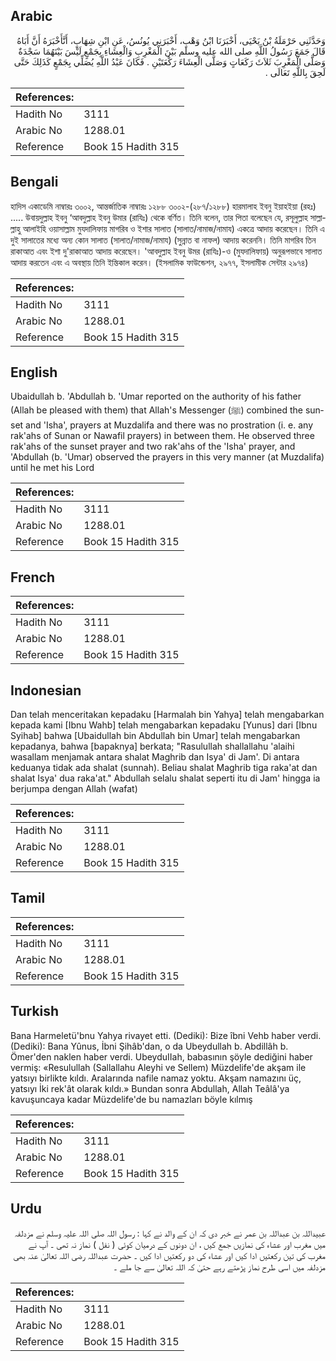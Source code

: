 ## Arabic


<div dir="rtl" lang="ar" style={{fontSize:'larger',backgroundColor:'#f8f9fa',padding:20}}>
وَحَدَّثَنِي حَرْمَلَةُ بْنُ يَحْيَى، أَخْبَرَنَا ابْنُ وَهْبٍ، أَخْبَرَنِي يُونُسُ، عَنِ ابْنِ شِهَابٍ، أَنَّأَخْبَرَهُ أَنَّ أَبَاهُ قَالَ جَمَعَ رَسُولُ اللَّهِ صلى الله عليه وسلم بَيْنَ الْمَغْرِبِ وَالْعِشَاءِ بِجَمْعٍ لَيْسَ بَيْنَهُمَا سَجْدَةٌ وَصَلَّى الْمَغْرِبَ ثَلاَثَ رَكَعَاتٍ وَصَلَّى الْعِشَاءَ رَكْعَتَيْنِ ‏.‏ فَكَانَ عَبْدُ اللَّهِ يُصَلِّي بِجَمْعٍ كَذَلِكَ حَتَّى لَحِقَ بِاللَّهِ تَعَالَى ‏.‏
</div>
<div style={{backgroundColor:'#f8f9fa',padding:20, marginBottom: 10}}><table> <thead> <tr> <th>References:</th> <th></th> </tr> </thead> <tbody><tr><td>Hadith No</td><td>3111</td></tr><tr><td>Arabic No</td><td>1288.01</td></tr><tr><td>Reference</td><td>Book 15 Hadith 315</td></tr></tbody></table></div>

## Bengali


<div dir="ltr" lang="bn" style={{fontSize:'larger',backgroundColor:'#f8f9fa',padding:20}}>
হাদিস একাডেমি নাম্বারঃ ৩০০২, আন্তর্জাতিক নাম্বারঃ ১২৮৮ ৩০০২-(২৮৭/১২৮৮) হারমালাহ ইবনু ইয়াহইয়া (রহঃ) ..... উবায়দুল্লাহ ইবনু ‘আবদুল্লাহ ইবনু উমার (রাযিঃ) থেকে বর্ণিত। তিনি বলেন, তার পিতা বলেছেন যে, রসূলুল্লাহ সাল্লাল্লাহু আলাইহি ওয়াসাল্লাম মুযদালিফায় মাগরিব ও ইশার সালাত (সালাত/নামাজ/নামায) একত্রে আদায় করেছেন। তিনি এ দুই সালাতের মধ্যে অন্য কোন সালাত (সালাত/নামাজ/নামায) (সুন্নাত বা নাফল) আদায় করেননি। তিনি মাগরিব তিন রাকাআত এবং ইশা দু'রাকাআত আদায় করেছেন। 'আবদুল্লাহ ইবনু উমর (রাযিঃ)-ও (মুযদালিফায়) অনুরূপভাবে সালাত আদায় করতেন এবং এ অবস্থায় তিনি ইন্তিকাল করেন। (ইসলামিক ফাউন্ডেশন, ২৯৭৭, ইসলামীক সেন্টার ২৯৭৪)
</div>
<div style={{backgroundColor:'#f8f9fa',padding:20, marginBottom: 10}}><table> <thead> <tr> <th>References:</th> <th></th> </tr> </thead> <tbody><tr><td>Hadith No</td><td>3111</td></tr><tr><td>Arabic No</td><td>1288.01</td></tr><tr><td>Reference</td><td>Book 15 Hadith 315</td></tr></tbody></table></div>

## English


<div dir="ltr" lang="en" style={{fontSize:'larger',backgroundColor:'#f8f9fa',padding:20}}>
Ubaidullah b. 'Abdullah b. 'Umar reported on the authority of his father (Allah be pleased with them) that Allah's Messenger (ﷺ) combined the sunset and 'Isha', prayers at Muzdalifa and there was no prostration (i. e. any rak'ahs of Sunan or Nawafil prayers) in between them. He observed three rak'ahs of the sunset prayer and two rak'ahs of the 'Isha' prayer, and 'Abdullah (b. 'Umar) observed the prayers in this very manner (at Muzdalifa) until he met his Lord
</div>
<div style={{backgroundColor:'#f8f9fa',padding:20, marginBottom: 10}}><table> <thead> <tr> <th>References:</th> <th></th> </tr> </thead> <tbody><tr><td>Hadith No</td><td>3111</td></tr><tr><td>Arabic No</td><td>1288.01</td></tr><tr><td>Reference</td><td>Book 15 Hadith 315</td></tr></tbody></table></div>

## French


<div dir="ltr" lang="fr" style={{fontSize:'larger',backgroundColor:'#f8f9fa',padding:20}}>

</div>
<div style={{backgroundColor:'#f8f9fa',padding:20, marginBottom: 10}}><table> <thead> <tr> <th>References:</th> <th></th> </tr> </thead> <tbody><tr><td>Hadith No</td><td>3111</td></tr><tr><td>Arabic No</td><td>1288.01</td></tr><tr><td>Reference</td><td>Book 15 Hadith 315</td></tr></tbody></table></div>

## Indonesian


<div dir="ltr" lang="id" style={{fontSize:'larger',backgroundColor:'#f8f9fa',padding:20}}>
Dan telah menceritakan kepadaku [Harmalah bin Yahya] telah mengabarkan kepada kami [Ibnu Wahb] telah mengabarkan kepadaku [Yunus] dari [Ibnu Syihab] bahwa [Ubaidullah bin Abdullah bin Umar] telah mengabarkan kepadanya, bahwa [bapaknya] berkata; "Rasulullah shallallahu 'alaihi wasallam menjamak antara shalat Maghrib dan Isya' di Jam'. Di antara keduanya tidak ada shalat (sunnah). Beliau shalat Maghrib tiga raka'at dan shalat Isya' dua raka'at." Abdullah selalu shalat seperti itu di Jam' hingga ia berjumpa dengan Allah (wafat)
</div>
<div style={{backgroundColor:'#f8f9fa',padding:20, marginBottom: 10}}><table> <thead> <tr> <th>References:</th> <th></th> </tr> </thead> <tbody><tr><td>Hadith No</td><td>3111</td></tr><tr><td>Arabic No</td><td>1288.01</td></tr><tr><td>Reference</td><td>Book 15 Hadith 315</td></tr></tbody></table></div>

## Tamil


<div dir="ltr" lang="ta" style={{fontSize:'larger',backgroundColor:'#f8f9fa',padding:20}}>

</div>
<div style={{backgroundColor:'#f8f9fa',padding:20, marginBottom: 10}}><table> <thead> <tr> <th>References:</th> <th></th> </tr> </thead> <tbody><tr><td>Hadith No</td><td>3111</td></tr><tr><td>Arabic No</td><td>1288.01</td></tr><tr><td>Reference</td><td>Book 15 Hadith 315</td></tr></tbody></table></div>

## Turkish


<div dir="ltr" lang="tr" style={{fontSize:'larger',backgroundColor:'#f8f9fa',padding:20}}>
Bana Harmeletü'bnu Yahya rivayet etti. (Dediki): Bize îbni Vehb haber verdi. (Dediki): Bana Yûnus, İbni Şihâb'dan, o da Ubeydullah b. Abdillâh b. Ömer'den naklen haber verdi. UbeyduIIah, babasının şöyle dediğini haber vermiş: «Resulullah (Sallallahu Aleyhi ve Sellem) Müzdelife'de akşam ile yatsıyı birlikte kıldı. Aralarında nafile namaz yoktu. Akşam namazını üç, yatsıyı İki rek'ât olarak kıldı.» Bundan sonra Abdullah, Allah Teâlâ'ya kavuşuncaya kadar Müzdelife'de bu namazları böyle kılmış
</div>
<div style={{backgroundColor:'#f8f9fa',padding:20, marginBottom: 10}}><table> <thead> <tr> <th>References:</th> <th></th> </tr> </thead> <tbody><tr><td>Hadith No</td><td>3111</td></tr><tr><td>Arabic No</td><td>1288.01</td></tr><tr><td>Reference</td><td>Book 15 Hadith 315</td></tr></tbody></table></div>

## Urdu


<div dir="rtl" lang="ur" style={{fontSize:'larger',backgroundColor:'#f8f9fa',padding:20}}>
عبیداللہ بن عبداللہ بن عمر نے خبر دی کہ ان کے والد نے کہا : رسول اللہ صلی اللہ علیہ وسلم نے مزدلفہ میں مغرب اور عشاء کی نمازیں جمع کیں ، ان دونوں کے درمیان کوئی ( نفل ) نماز نہ تھی ۔ آپ نے مغرب کی تین رکعتیں ادا کیں اور عشاء کی دو رکعتیں ادا کیں ۔ حضرت عبداللہ رضی اللہ تعالیٰ عنہ بھی مزدلفہ میں اسی طرح نماز پڑھتے رہے حتیٰ کہ اللہ تعالیٰ سے جا ملے ۔
</div>
<div style={{backgroundColor:'#f8f9fa',padding:20, marginBottom: 10}}><table> <thead> <tr> <th>References:</th> <th></th> </tr> </thead> <tbody><tr><td>Hadith No</td><td>3111</td></tr><tr><td>Arabic No</td><td>1288.01</td></tr><tr><td>Reference</td><td>Book 15 Hadith 315</td></tr></tbody></table></div>